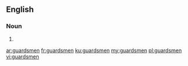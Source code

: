 ==English==

===Noun===
{{head|en|plural}}

# {{plural of|guardsman|lang=en|nocat=1}}

[[ar:guardsmen]]
[[fr:guardsmen]]
[[ku:guardsmen]]
[[my:guardsmen]]
[[pl:guardsmen]]
[[vi:guardsmen]]